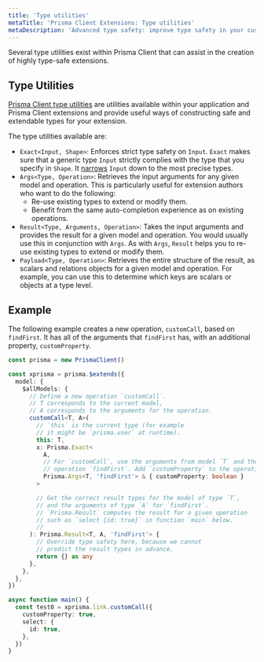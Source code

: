 ```yaml
---
title: 'Type utilities'
metaTitle: 'Prisma Client Extensions: Type utilities'
metaDescription: 'Advanced type safety: improve type safety in your custom model methods'
---
```


<TopBlock>

Several type utilities exist within Prisma Client that can assist in the creation of highly type-safe extensions.

</TopBlock>

## Type Utilities

[Prisma Client type utilities](/concepts/components/prisma-client/advanced-type-safety/) are utilities available within your application and Prisma Client extensions and provide useful ways of constructing safe and extendable types for your extension.

The type utilities available are:

- `Exact<Input, Shape>`: Enforces strict type safety on `Input`. `Exact` makes sure that a generic type `Input` strictly complies with the type that you specify in `Shape`. It [narrows](https://www.typescriptlang.org/docs/handbook/2/narrowing.html) `Input` down to the most precise types.
- `Args<Type, Operation>`: Retrieves the input arguments for any given model and operation. This is particularly useful for extension authors who want to do the following:
  - Re-use existing types to extend or modify them.
  - Benefit from the same auto-completion experience as on existing operations.
- `Result<Type, Arguments, Operation>`: Takes the input arguments and provides the result for a given model and operation. You would usually use this in conjunction with `Args`. As with `Args`, `Result` helps you to re-use existing types to extend or modify them.
- `Payload<Type, Operation>`: Retrieves the entire structure of the result, as scalars and relations objects for a given model and operation. For example, you can use this to determine which keys are scalars or objects at a type level.

## Example

The following example creates a new operation, `customCall`, based on `findFirst`. It has all of the arguments that `findFirst` has, with an additional property, `customProperty`.

```ts
const prisma = new PrismaClient()

const xprisma = prisma.$extends({
  model: {
    $allModels: {
      // Define a new operation `customCall`.
      // T corresponds to the current model,
      // A corresponds to the arguments for the operation.
      customCall<T, A>(
        // `this` is the current type (for example
        // it might be `prisma.user` at runtime).
        this: T,
        x: Prisma.Exact<
          A,
          // For `customCall`, use the arguments from model `T` and the
          // operation `findFirst`. Add `customProperty` to the operation.
          Prisma.Args<T, 'findFirst'> & { customProperty: boolean }
        >

        // Get the correct result types for the model of type `T`,
        // and the arguments of type `A` for `findFirst`.
        // `Prisma.Result` computes the result for a given operation
        // such as `select {id: true}` in function `main` below.
        //
      ): Prisma.Result<T, A, 'findFirst'> {
        // Override type safety here, because we cannot
        // predict the result types in advance.
        return {} as any
      },
    },
  },
})

async function main() {
  const test0 = xprisma.link.customCall({
    customProperty: true,
    select: {
      id: true,
    },
  })
}
```
